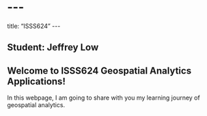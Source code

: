 # \-\--
title: "ISSS624"
\-\--

## Student: Jeffrey Low

## Welcome to ISSS624 Geospatial Analytics Applications!

In this webpage, I am going to share with you my learning journey of geospatial analytics.
